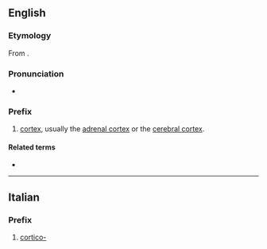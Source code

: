 {{also|cortiço}}
==English==

===Etymology===
{{root|en|ine-pro|*(s)ker-}}
From {{der|en|la|cortex||bark}}.

===Pronunciation===
* {{a|US}} {{IPA|en|/ˈkɔɹ.tɪ.koʊ/}}

===Prefix===
{{en-prefix}}

# [[cortex]], usually the [[adrenal cortex]] or the [[cerebral cortex]].

====Related terms====
* {{prefixsee|en}}

----

==Italian==

===Prefix===
{{head|it|prefix}}

# [[#English|cortico-]]
